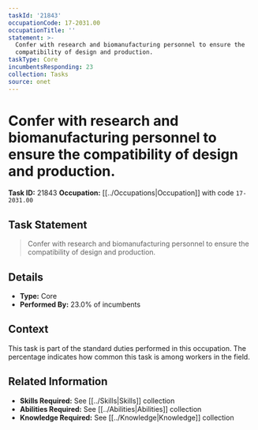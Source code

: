 ```yaml
---
taskId: '21843'
occupationCode: 17-2031.00
occupationTitle: ''
statement: >-
  Confer with research and biomanufacturing personnel to ensure the
  compatibility of design and production.
taskType: Core
incumbentsResponding: 23
collection: Tasks
source: onet
---
```

# Confer with research and biomanufacturing personnel to ensure the compatibility of design and production.

**Task ID:** 21843
**Occupation:** [[../Occupations|Occupation]] with code `17-2031.00`

## Task Statement

> Confer with research and biomanufacturing personnel to ensure the compatibility of design and production.

## Details

- **Type:** Core
- **Performed By:** 23.0% of incumbents

## Context

This task is part of the standard duties performed in this occupation. The percentage indicates how common this task is among workers in the field.

## Related Information

- **Skills Required:** See [[../Skills|Skills]] collection
- **Abilities Required:** See [[../Abilities|Abilities]] collection
- **Knowledge Required:** See [[../Knowledge|Knowledge]] collection
